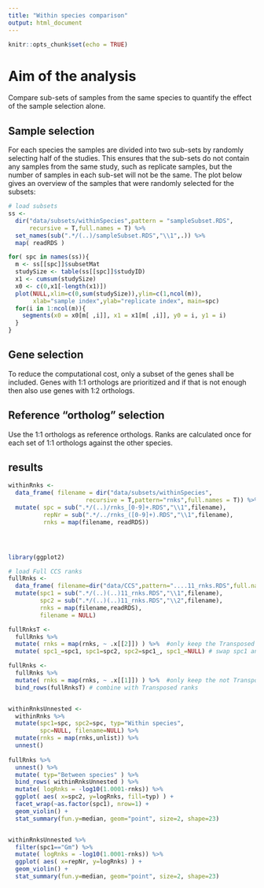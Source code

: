 ```yaml
---
title: "Within species comparison"
output: html_document
---
```


```r
knitr::opts_chunk$set(echo = TRUE)
```

# Aim of the analysis

Compare sub-sets of samples from the same species to quantify the effect of the sample selection alone.

## Sample selection

For each species the samples are divided into two sub-sets by randomly selecting half of the studies. This ensures that the sub-sets do not contain any samples from the same study, such as replicate samples, but the number of samples in each sub-set will not be the same. The plot below gives an overview of the samples that were randomly selected for the subsets:

```r

# load subsets
ss <- 
  dir("data/subsets/withinSpecies",pattern = "sampleSubset.RDS",
      recursive = T,full.names = T) %>% 
  set_names(sub(".*/(..)/sampleSubset.RDS","\\1",.)) %>% 
  map( readRDS )

for( spc in names(ss)){
  m <- ss[[spc]]$subsetMat
  studySize <- table(ss[[spc]]$studyID)
  x1 <- cumsum(studySize)
  x0 <- c(0,x1[-length(x1)])
  plot(NULL,xlim=c(0,sum(studySize)),ylim=c(1,ncol(m)),
       xlab="sample index",ylab="replicate index", main=spc)
  for(i in 1:ncol(m)){
    segments(x0 = x0[m[ ,i]], x1 = x1[m[ ,i]], y0 = i, y1 = i)
  }
}

```


## Gene selection

To reduce the computational cost, only a subset of the genes shall be included. Genes with 1:1 orthologs are prioritized and if that is not enough then also use genes with 1:2 orthologs.

## Reference "ortholog" selection

Use the 1:1 orthologs as reference orthologs. Ranks are calculated once for each set of 1:1 orthologs against the other species.

## results

```r

withinRnks <- 
  data_frame( filename = dir("data/subsets/withinSpecies",
                      recursive = T,pattern="rnks",full.names = T)) %>% 
  mutate( spc = sub(".*/(..)/rnks_[0-9]+.RDS","\\1",filename),
          repNr = sub(".*/../rnks_([0-9]+).RDS","\\1",filename),
          rnks = map(filename, readRDS))




library(ggplot2)

# load Full CCS ranks
fullRnks <-
  data_frame( filename=dir("data/CCS",pattern="....11_rnks.RDS",full.names = T)) %>% 
  mutate(spc1 = sub(".*/(..)(..)11_rnks.RDS","\\1",filename),
         spc2 = sub(".*/(..)(..)11_rnks.RDS","\\2",filename),
         rnks = map(filename,readRDS),
         filename = NULL)

fullRnksT <-
  fullRnks %>% 
  mutate( rnks = map(rnks, ~ .x[[2]]) ) %>%  #only keep the Transposed ranks
  mutate( spc1_=spc1, spc1=spc2, spc2=spc1_, spc1_=NULL) # swap spc1 and spc2

fullRnks <- 
  fullRnks %>% 
  mutate( rnks = map(rnks, ~ .x[[1]]) ) %>%  #only keep the not Transposed ranks
  bind_rows(fullRnksT) # combine with Transposed ranks


withinRnksUnnested <- 
  withinRnks %>%
  mutate(spc1=spc, spc2=spc, typ="Within species",
         spc=NULL, filename=NULL) %>% 
  mutate(rnks = map(rnks,unlist)) %>% 
  unnest()
  
fullRnks %>% 
  unnest() %>% 
  mutate( typ="Between species" ) %>% 
  bind_rows( withinRnksUnnested ) %>% 
  mutate( logRnks = -log10(1.0001-rnks)) %>% 
  ggplot( aes( x=spc2, y=logRnks, fill=typ) ) +
  facet_wrap(~as.factor(spc1), nrow=1) +
  geom_violin() +
  stat_summary(fun.y=median, geom="point", size=2, shape=23)


withinRnksUnnested %>% 
  filter(spc1=="Gm") %>% 
  mutate( logRnks = -log10(1.0001-rnks)) %>% 
  ggplot( aes( x=repNr, y=logRnks) ) +
  geom_violin() +
  stat_summary(fun.y=median, geom="point", size=2, shape=23)





```

